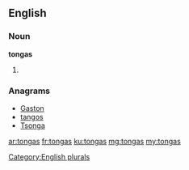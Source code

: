 ==English==

===Noun===
'''tongas'''

# {{plural of|[[tonga]]}}

===Anagrams===
* [[Gaston#English|Gaston]]
* [[tangos#English|tangos]]
* [[Tsonga#English|Tsonga]]

[[Category:English plurals]]

[[ar:tongas]]
[[fr:tongas]]
[[ku:tongas]]
[[mg:tongas]]
[[my:tongas]]